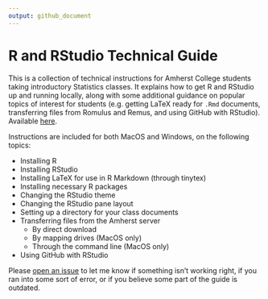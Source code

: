 ```yaml
---
output: github_document
---
```


# R and RStudio Technical Guide

This is a collection of technical instructions for Amherst College students taking introductory Statistics classes. It explains how to get R and RStudio up and running locally, along with some additional guidance on popular topics of interest for students (e.g. getting LaTeX ready for `.Rmd` documents, transferring files from Romulus and Remus, and using GitHub with RStudio). Available [here](https://mcgirjau.github.io/intro-stats/).

Instructions are included for both MacOS and Windows, on the following topics:

- Installing R
- Installing RStudio
- Installing LaTeX for use in R Markdown (through tinytex)
- Installing necessary R packages
- Changing the RStudio theme
- Changing the RStudio pane layout
- Setting up a directory for your class documents
- Transferring files from the Amherst server
  - By direct download
  - By mapping drives (MacOS only)
  - Through the command line (MacOS only)
- Using GitHub with RStudio

Please [open an issue](https://github.com/mcgirjau/intro-stats/issues) to let me know if something isn't working right, if you ran into some sort of error, or if you believe some part of the guide is outdated.
